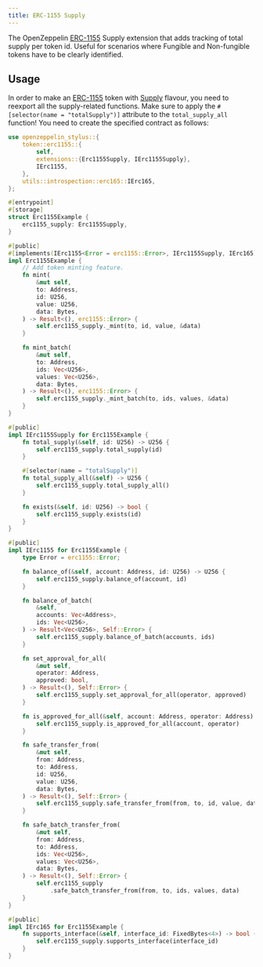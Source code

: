 ```yaml
---
title: ERC-1155 Supply
---
```


The OpenZeppelin [ERC-1155](erc1155.mdx) Supply extension that adds tracking of total supply per token id.
Useful for scenarios where Fungible and Non-fungible tokens have to be clearly identified.

## Usage

In order to make an [ERC-1155](erc1155.mdx) token with [Supply](https://docs.rs/openzeppelin-stylus/0.2.0/openzeppelin_stylus/token/erc1155/extensions/supply/index.html) flavour,
you need to reexport all the supply-related functions.
Make sure to apply the `#[selector(name = "totalSupply")]` attribute to the `total_supply_all` function!
You need to create the specified contract as follows:

```rust
use openzeppelin_stylus::{
    token::erc1155::{
        self,
        extensions::{Erc1155Supply, IErc1155Supply},
        IErc1155,
    },
    utils::introspection::erc165::IErc165,
};

#[entrypoint]
#[storage]
struct Erc1155Example {
    erc1155_supply: Erc1155Supply,
}

#[public]
#[implements(IErc1155<Error = erc1155::Error>, IErc1155Supply, IErc165)]
impl Erc1155Example {
    // Add token minting feature.
    fn mint(
        &mut self,
        to: Address,
        id: U256,
        value: U256,
        data: Bytes,
    ) -> Result<(), erc1155::Error> {
        self.erc1155_supply._mint(to, id, value, &data)
    }

    fn mint_batch(
        &mut self,
        to: Address,
        ids: Vec<U256>,
        values: Vec<U256>,
        data: Bytes,
    ) -> Result<(), erc1155::Error> {
        self.erc1155_supply._mint_batch(to, ids, values, &data)
    }
}

#[public]
impl IErc1155Supply for Erc1155Example {
    fn total_supply(&self, id: U256) -> U256 {
        self.erc1155_supply.total_supply(id)
    }

    #[selector(name = "totalSupply")]
    fn total_supply_all(&self) -> U256 {
        self.erc1155_supply.total_supply_all()
    }

    fn exists(&self, id: U256) -> bool {
        self.erc1155_supply.exists(id)
    }
}

#[public]
impl IErc1155 for Erc1155Example {
    type Error = erc1155::Error;

    fn balance_of(&self, account: Address, id: U256) -> U256 {
        self.erc1155_supply.balance_of(account, id)
    }

    fn balance_of_batch(
        &self,
        accounts: Vec<Address>,
        ids: Vec<U256>,
    ) -> Result<Vec<U256>, Self::Error> {
        self.erc1155_supply.balance_of_batch(accounts, ids)
    }

    fn set_approval_for_all(
        &mut self,
        operator: Address,
        approved: bool,
    ) -> Result<(), Self::Error> {
        self.erc1155_supply.set_approval_for_all(operator, approved)
    }

    fn is_approved_for_all(&self, account: Address, operator: Address) -> bool {
        self.erc1155_supply.is_approved_for_all(account, operator)
    }

    fn safe_transfer_from(
        &mut self,
        from: Address,
        to: Address,
        id: U256,
        value: U256,
        data: Bytes,
    ) -> Result<(), Self::Error> {
        self.erc1155_supply.safe_transfer_from(from, to, id, value, data)
    }

    fn safe_batch_transfer_from(
        &mut self,
        from: Address,
        to: Address,
        ids: Vec<U256>,
        values: Vec<U256>,
        data: Bytes,
    ) -> Result<(), Self::Error> {
        self.erc1155_supply
            .safe_batch_transfer_from(from, to, ids, values, data)
    }
}

#[public]
impl IErc165 for Erc1155Example {
    fn supports_interface(&self, interface_id: FixedBytes<4>) -> bool {
        self.erc1155_supply.supports_interface(interface_id)
    }
}
```

